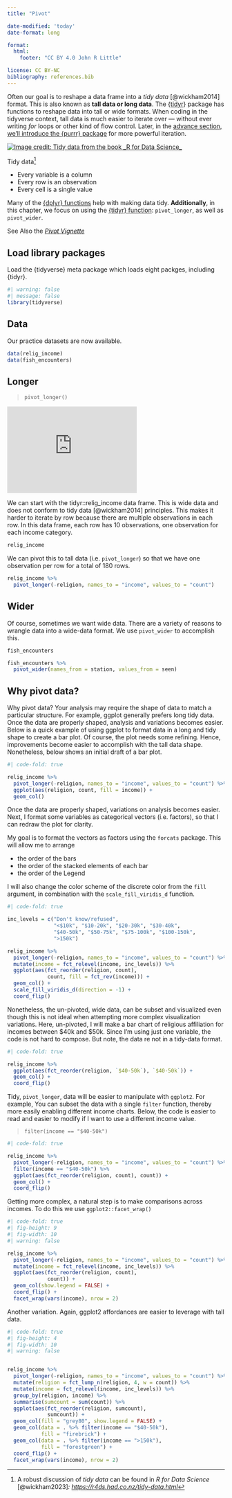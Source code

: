 ```yaml
---
title: "Pivot"

date-modified: 'today'
date-format: long

format: 
  html:
    footer: "CC BY 4.0 John R Little"

license: CC BY-NC    
bibliography: references.bib
---
```


Often our goal is to reshape a data frame into a *tidy data* [@wickham2014] format. This is also known as **tall data or long data**. The {[tidyr](https://tidyr.tidyverse.org/)} package has functions to reshape data into tall or wide formats. When coding in the tidyverse context, tall data is much easier to iterate over --- without ever writing *for* loops or other kind of flow control. Later, in the [advance section, we'll introduce the {purrr} package](purrr.html "purrr") for more powerful iteration.

[![Image credit: Tidy data from the book \_R for Data Science\_](images/tidy_data.png){fig-alt="Tidy data"}](images/tidy_data.png)

Tidy data[^1]

[^1]: A robust discussion of *tidy data* can be found in *R for Data Science* [@wickham2023]*: [https://r4ds.had.co.nz/tidy-data.html](https://r4ds.had.co.nz/tidy-data.htmlhttps://r4ds.had.co.nz/tidy-data.html)*

-   Every variable is a column
-   Every row is an observation
-   Every cell is a single value

Many of the [{dplyr} functions](https://dplyr.tidyverse.org/reference/index.html) help with making data tidy. **Additionally**, in this chapter, we focus on using the [{tidyr} function](https://tidyr.tidyverse.org/reference/index.html): `pivot_longer`, as well as `pivot_wider`.

See Also the [*Pivot Vignette*](https://tidyr.tidyverse.org/articles/pivot.html)

## Load library packages

Load the {tidyverse} meta package which loads eight packges, including {tidyr}.

```r
#| warning: false
#| message: false
library(tidyverse)
```

## Data

Our practice datasets are now available.

```r
data(relig_income)
data(fish_encounters)
```

## Longer

> `pivot_longer()`

::: column-margin
```{=html}
<iframe width="300" height="200" src="https://www.youtube.com/embed/sspFC2m8fog" title="YouTube video player" frameborder="0" allow="accelerometer; autoplay; clipboard-write; encrypted-media; gyroscope; picture-in-picture; web-share" allowfullscreen></iframe>
```
:::

We can start with the tidyr::relig_income data frame. This is wide data and does not conform to tidy data [@wickham2014] principles. This makes it harder to iterate by row because there are multiple observations in each row. In this data frame, each row has 10 observations, one observation for each income category.

```r
relig_income
```

We can pivot this to tall data (i.e. `pivot_longer`) so that we have one observation per row for a total of 180 rows.

```r
relig_income %>%
  pivot_longer(-religion, names_to = "income", values_to = "count")
```

## Wider

Of course, sometimes we want wide data. There are a variety of reasons to wrangle data into a wide-data format. We use `pivot_wider` to accomplish this.

```r
fish_encounters
```

```r
fish_encounters %>% 
  pivot_wider(names_from = station, values_from = seen)
```

## Why pivot data?

Why pivot data? Your analysis may require the shape of data to match a particular structure. For example, ggplot generally prefers long tidy data. Once the data are properly shaped, analysis and variations becomes easier. Below is a quick example of using ggplot to format data in a long and tidy shape to create a bar plot. Of course, the plot needs some refining. Hence, improvements become easier to accomplish with the tall data shape. Nonetheless, below shows an initial draft of a bar plot.

```r
#| code-fold: true

relig_income %>%
  pivot_longer(-religion, names_to = "income", values_to = "count") %>% 
  ggplot(aes(religion, count, fill = income)) +
  geom_col()
```

Once the data are properly shaped, variations on analysis becomes easier. Next, I format some variables as categorical vectors (i.e. factors), so that I can redraw the plot for clarity.

My goal is to format the vectors as factors using the `forcats` package. This will allow me to arrange

-   the order of the bars
-   the order of the stacked elements of each bar
-   the order of the Legend

I will also change the color scheme of the discrete color from the `fill` argument, in combination with the `scale_fill_viridis_d` function.

```r
#| code-fold: true

inc_levels = c("Don't know/refused",
               "<$10k", "$10-20k", "$20-30k", "$30-40k",
               "$40-50k", "$50-75k", "$75-100k", "$100-150k",
               ">150k")

relig_income %>%
  pivot_longer(-religion, names_to = "income", values_to = "count") %>% 
  mutate(income = fct_relevel(income, inc_levels)) %>% 
  ggplot(aes(fct_reorder(religion, count), 
             count, fill = fct_rev(income))) +
  geom_col() +
  scale_fill_viridis_d(direction = -1) +
  coord_flip() 
```

Nonetheless, the un-pivoted, wide data, can be subset and visualized even though this is not ideal when attempting more complex visualization variations. Here, un-pivoted, I will make a bar chart of religious affiliation for incomes between \$40k and \$50k. Since I'm using just one variable, the code is not hard to compose. But note, the data re not in a tidy-data format.

```r
#| code-fold: true

relig_income %>% 
  ggplot(aes(fct_reorder(religion, `$40-50k`), `$40-50k`)) +
  geom_col() + 
  coord_flip()
```

Tidy, `pivot_longer`, data will be easier to manipulate with `ggplot2`. For example, You can subset the data with a single `filter` function, thereby more easily enabling different income charts. Below, the code is easier to read and easier to modify if I want to use a different income value.

> `filter(income == "$40-50k")`

```r
#| code-fold: true

relig_income %>%
  pivot_longer(-religion, names_to = "income", values_to = "count") %>% 
  filter(income == "$40-50k") %>% 
  ggplot(aes(fct_reorder(religion, count), count)) +
  geom_col() +
  coord_flip() 
```

Getting more complex, a natural step is to make comparisons across incomes. To do this we use `ggplot2::facet_wrap()`

```r
#| code-fold: true
#| fig-height: 9
#| fig-width: 10
#| warning: false

relig_income %>%
  pivot_longer(-religion, names_to = "income", values_to = "count") %>% 
  mutate(income = fct_relevel(income, inc_levels)) %>% 
  ggplot(aes(fct_reorder(religion, count), 
             count)) +
  geom_col(show.legend = FALSE) +
  coord_flip() +
  facet_wrap(vars(income), nrow = 2)
```

Another variation. Again, ggplot2 affordances are easier to leverage with tall data.

```r
#| code-fold: true
#| fig-height: 4
#| fig-width: 10
#| warning: false


relig_income %>%
  pivot_longer(-religion, names_to = "income", values_to = "count") %>% 
  mutate(religion = fct_lump_n(religion, 4, w = count)) %>% 
  mutate(income = fct_relevel(income, inc_levels)) %>% 
  group_by(religion, income) %>%
  summarise(sumcount = sum(count)) %>% 
  ggplot(aes(fct_reorder(religion, sumcount), 
             sumcount)) + 
  geom_col(fill = "grey80", show.legend = FALSE) +
  geom_col(data = . %>% filter(income == "$40-50k"),
           fill = "firebrick") +
  geom_col(data = . %>% filter(income == ">150k"),
           fill = "forestgreen") +
  coord_flip() +
  facet_wrap(vars(income), nrow = 2) 
```
